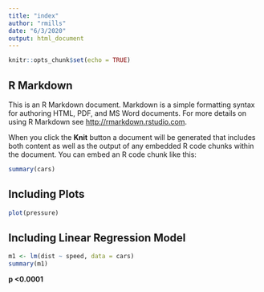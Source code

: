 ```yaml
---
title: "index"
author: "rmills"
date: "6/3/2020"
output: html_document
---
```


```r
knitr::opts_chunk$set(echo = TRUE)
```

## R Markdown

This is an R Markdown document. Markdown is a simple formatting syntax for authoring HTML, PDF, and MS Word documents. For more details on using R Markdown see <http://rmarkdown.rstudio.com>.

When you click the **Knit** button a document will be generated that includes both content as well as the output of any embedded R code chunks within the document. You can embed an R code chunk like this:

```r
summary(cars)
```

## Including Plots
```r
plot(pressure)
```

## **Including Linear Regression Model**
```r
m1 <- lm(dist ~ speed, data = cars)
summary(m1)
```
**p <0.0001**
